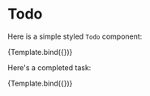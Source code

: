 
<Meta title="MDX/Todo" component={Todo} />


# Todo

Here is a simple styled `Todo` component:

<Canvas>
    <Story name="incomplete" args={{
        todo: {
            complete: false,
            text: "Incomplete Task",
            user: {
                name: "Sondra"
            }
        }
    }}>
        {Template.bind({})}
    </Story>
</Canvas>

Here's a completed task:

<Canvas>
    <Story name="complete" args={{
        todo: {
            complete: true,
            text: "Completed Task",
            user: {
                name: "Your name here"
            }
        }
    }}>
        {Template.bind({})}
    </Story>
</Canvas>